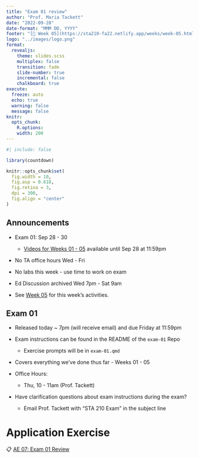 ```yaml
---
title: "Exam 01 review"
author: "Prof. Maria Tackett"
date: "2022-09-28"
date-format: "MMM DD, YYYY"
footer: "[🔗 Week 05](https://sta210-fa22.netlify.app/weeks/week-05.html)"
logo: "../images/logo.png"
format: 
  revealjs:
    theme: slides.scss
    multiplex: false
    transition: fade
    slide-number: true
    incremental: false 
    chalkboard: true
execute:
  freeze: auto
  echo: true
  warning: false
  message: false
knitr:
  opts_chunk: 
    R.options:      
    width: 200
---
```


```r
#| include: false

library(countdown)

knitr::opts_chunk$set(
  fig.width = 10,
  fig.asp = 0.618,
  fig.retina = 3,
  dpi = 300,
  fig.align = "center"
)
```

## Announcements

-   Exam 01: Sep 28 - 30

    -   [Videos for Weeks 01 - 05](https://prodduke-my.sharepoint.com/:x:/g/personal/mt324_duke_edu/EfXF6q4ev7dNq53PBcDetSgBrNry2EB85vWv2xrUzGahbg?e=i3gLl6) available until Sep 28 at 11:59pm

-   No TA office hours Wed - Fri

-   No labs this week - use time to work on exam

-   Ed Discussion archived Wed 7pm - Sat 9am

-   See [Week 05](https://sta210-fa22.netlify.app/weeks/week-05.html) for this week's activities.

## Exam 01

-   Released today \~ 7pm (will receive email) and due Friday at 11:59pm

-   Exam instructions can be found in the README of the `exam-01` Repo

    -   Exercise prompts will be in `exam-01.qmd`

-   Covers everything we've done thus far - Weeks 01 - 05

-   Office Hours:

    -   Thu, 10 - 11am (Prof. Tackett)

-   Have clarification questions about exam instructions during the exam?

    -   Email Prof. Tackett with "STA 210 Exam" in the subject line

# Application Exercise

::: appex
📋 [AE 07: Exam 01 Review](https://sta210-fa22.netlify.app/ae/ae-07-exam-01-review.html)
:::
